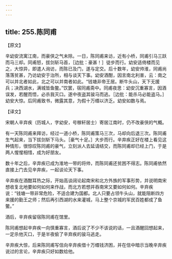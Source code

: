 ```yaml
---
---
---
```

title: 255.陈同甫
---



【原文】

辛幼安流寓江南，而豪侠之气未除。一日，陈同甫来访，近有小桥，同甫引马三跃而马三却。同甫怒，拔剑斩马首，［边批：豪甚！］徒步而行。幼安适倚楼而见之，大惊异，即遣人询访，而陈已及门，遂与定交。后十数年，幼安帅淮，同甫尚落落贫甚，乃访幼安于治所，相与谈天下事。幼安酒酣，因言南北利害，云：南之可以并北者如此，北之可以并南者如此。“钱塘非帝王居。断牛头山，天下无援兵；决西湖水，满城皆鱼鳖。”饮罢，宿同甫斋中。同甫夜思：幼安沉重寡言，因酒误发，若醒而悟，必杀我灭口。遂中夜盗其骏马而逃。［边批：能杀马必能盗马。］幼安大惊。后同甫致书，微露其意，为假十万缗以济乏。幼安如数与焉。

【译文】

宋朝人辛弃疾（历城人，字幼安，号稼轩居士）寄居江南时，仍不改豪侠的气概。

有一天陈同甫来拜访，经过一道小桥，陈同甫策马三次，马却向后退三次。陈同甫生气起来，当下拔剑斩下马头。［豪气十足。］大步而行。辛弃疾正好在楼上看见这种情形，很惊叹陈同甫的豪气，立刻派人去延请结交，而陈同甫却已经上门，于是两人惺惺相惜，成为好朋友。

数十年之后，辛弃疾已成为淮地一带的将帅，而陈同甫还贫困不得志。陈同甫依然直接上门去见辛弃疾，一起谈论天下事。

辛弃疾在酒酣耳热之际，开始高谈阔论起南宋和北方外族的军事形势，并说明南宋想收复北地要如何如何来作战，而北方若想并吞南宋又要如何如何。辛弃疾说：“钱塘一带非常危险，不适合建为国都。北人只要占领牛头山，就能阻断四方来援的勤王之师；然后再引西湖的水来灌城，马上整个京城的军民百姓都成了鱼鳖。”

酒后，辛弃疾留宿陈同甫在馆里。

陈同甫想起辛弃疾一向慎重寡言，酒后说了不少不该说的话，一且酒醒回想起来，一定杀他灭口，于是半夜偷了辛弃疾的骏马逃走。

辛弃疾大惊，后来陈同甫写信向辛弃疾借十万缗钱济困，并在信中暗示当晚辛弃疾说过的言论，辛弃疾只好如数给他。